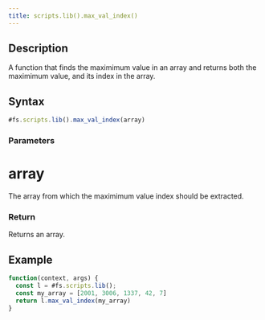 ```yaml
---
title: scripts.lib().max_val_index()
---
```


## Description

A function that finds the maximimum value in an array and returns both the maximimum value, and its index in the array.

## Syntax

```js
#fs.scripts.lib().max_val_index(array)
```

### Parameters

# array

The array from which the maximimum value index should be extracted.

### Return

Returns an array.

## Example

```js
function(context, args) {
  const l = #fs.scripts.lib();
  const my_array = [2001, 3006, 1337, 42, 7]
  return l.max_val_index(my_array)
}
```
